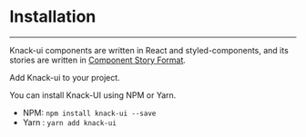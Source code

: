 
<Meta title="Installation" />

# **Installation**
---

Knack-ui components are written in React and styled-components, and its stories are written in [Component Story Format](https://medium.com/storybookjs/component-story-format-66f4c32366df).

Add Knack-ui to your project.

You can install Knack-UI using NPM or Yarn.

- NPM: `npm install knack-ui --save`
- Yarn : `yarn add knack-ui`

<!-- ### **Usage**

Import all the components you want into your UI.

`import { Button, Stack, Input, Box } from 'knack-ui';`

and use them like so

```
  const Example = () => (
    <Box paper p={4} mx={2}>
      <Stack direction='column' mb={4} gap={3}>
        <Button variant='primary' size='small'>Knack UI button</Button>
        <Button variant='secondary'>Knack UI button 2</Button>
      </Stack>
      <Input variant='large' />
    </Box>
  )
``` -->
